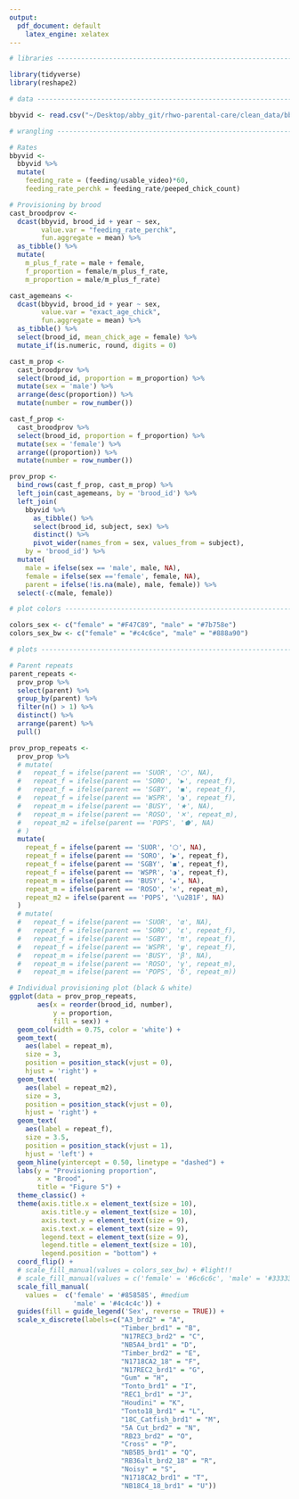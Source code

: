 ```yaml
---
output:
  pdf_document: default
    latex_engine: xelatex
---
```


```r
# libraries ---------------------------------------------------------------

library(tidyverse)
library(reshape2)

# data --------------------------------------------------------------------

bbyvid <- read.csv("~/Desktop/abby_git/rhwo-parental-care/clean_data/bbyvid.csv", stringsAsFactors = FALSE)

# wrangling ---------------------------------------------------------------

# Rates
bbyvid <-
  bbyvid %>%
  mutate(
    feeding_rate = (feeding/usable_video)*60,
    feeding_rate_perchk = feeding_rate/peeped_chick_count)

# Provisioning by brood   
cast_broodprov <- 
  dcast(bbyvid, brood_id + year ~ sex, 
        value.var = "feeding_rate_perchk", 
        fun.aggregate = mean) %>% 
  as_tibble() %>%
  mutate(
    m_plus_f_rate = male + female,
    f_proportion = female/m_plus_f_rate,
    m_proportion = male/m_plus_f_rate)

cast_agemeans <- 
  dcast(bbyvid, brood_id + year ~ sex, 
        value.var = "exact_age_chick", 
        fun.aggregate = mean) %>%
  as_tibble() %>%
  select(brood_id, mean_chick_age = female) %>% 
  mutate_if(is.numeric, round, digits = 0)

cast_m_prop <- 
  cast_broodprov %>%
  select(brood_id, proportion = m_proportion) %>%
  mutate(sex = 'male') %>%
  arrange(desc(proportion)) %>%
  mutate(number = row_number())

cast_f_prop <- 
  cast_broodprov %>%
  select(brood_id, proportion = f_proportion) %>%
  mutate(sex = 'female') %>%
  arrange((proportion)) %>%
  mutate(number = row_number())

prov_prop <- 
  bind_rows(cast_f_prop, cast_m_prop) %>%
  left_join(cast_agemeans, by = 'brood_id') %>%
  left_join(
    bbyvid %>%
      as_tibble() %>%
      select(brood_id, subject, sex) %>%
      distinct() %>%
      pivot_wider(names_from = sex, values_from = subject),
    by = 'brood_id') %>%
  mutate(
    male = ifelse(sex == 'male', male, NA),
    female = ifelse(sex =='female', female, NA),
    parent = ifelse(!is.na(male), male, female)) %>%
  select(-c(male, female))

# plot colors -------------------------------------------------------------

colors_sex <- c("female" = "#F47C89", "male" = "#7b758e")
colors_sex_bw <- c("female" = "#c4c6ce", "male" = "#888a90")

# plots -------------------------------------------------------------------

# Parent repeats
parent_repeats <-
  prov_prop %>%
  select(parent) %>%
  group_by(parent) %>%
  filter(n() > 1) %>%
  distinct() %>%
  arrange(parent) %>%
  pull()

prov_prop_repeats <- 
  prov_prop %>%
  # mutate(
  #   repeat_f = ifelse(parent == 'SUOR', '⬡', NA),
  #   repeat_f = ifelse(parent == 'SORO', '▶', repeat_f),
  #   repeat_f = ifelse(parent == 'SGBY', '◼', repeat_f),
  #   repeat_f = ifelse(parent == 'WSPR', '◑', repeat_f),
  #   repeat_m = ifelse(parent == 'BUSY', '★', NA),
  #   repeat_m = ifelse(parent == 'ROSO', '✕', repeat_m),
  #   repeat_m2 = ifelse(parent == 'POPS', '⬟', NA)
  # )
  mutate(
    repeat_f = ifelse(parent == 'SUOR', '⬡', NA),
    repeat_f = ifelse(parent == 'SORO', '▶', repeat_f),
    repeat_f = ifelse(parent == 'SGBY', '◼', repeat_f),
    repeat_f = ifelse(parent == 'WSPR', '◑', repeat_f),
    repeat_m = ifelse(parent == 'BUSY', '★', NA),
    repeat_m = ifelse(parent == 'ROSO', '✕', repeat_m),
    repeat_m2 = ifelse(parent == 'POPS', '\u2B1F', NA)
  )
  # mutate(
  #   repeat_f = ifelse(parent == 'SUOR', 'α', NA),
  #   repeat_f = ifelse(parent == 'SORO', 'ε', repeat_f),
  #   repeat_f = ifelse(parent == 'SGBY', 'π', repeat_f),
  #   repeat_f = ifelse(parent == 'WSPR', 'ψ', repeat_f),
  #   repeat_m = ifelse(parent == 'BUSY', 'β', NA),
  #   repeat_m = ifelse(parent == 'ROSO', 'γ', repeat_m),
  #   repeat_m = ifelse(parent == 'POPS', 'δ', repeat_m))

# Individual provisioning plot (black & white)
ggplot(data = prov_prop_repeats, 
       aes(x = reorder(brood_id, number), 
           y = proportion, 
           fill = sex)) +
  geom_col(width = 0.75, color = 'white') +
  geom_text(
    aes(label = repeat_m), 
    size = 3, 
    position = position_stack(vjust = 0),
    hjust = 'right') +
  geom_text(
    aes(label = repeat_m2), 
    size = 3, 
    position = position_stack(vjust = 0),
    hjust = 'right') +
  geom_text(
    aes(label = repeat_f), 
    size = 3.5, 
    position = position_stack(vjust = 1), 
    hjust = 'left') +
  geom_hline(yintercept = 0.50, linetype = "dashed") +
  labs(y = "Provisioning proportion", 
       x = "Brood",
       title = "Figure 5") + 
  theme_classic() +
  theme(axis.title.x = element_text(size = 10), 
        axis.title.y = element_text(size = 10),
        axis.text.y = element_text(size = 9),
        axis.text.x = element_text(size = 9),
        legend.text = element_text(size = 9),
        legend.title = element_text(size = 10),
        legend.position = "bottom") +
  coord_flip() + 
  # scale_fill_manual(values = colors_sex_bw) + #light!!
  # scale_fill_manual(values = c('female' = '#6c6c6c', 'male' = '#333333')) + #dark!! 
  scale_fill_manual(
    values =  c('female' = '#858585', #medium
                'male' = '#4c4c4c')) +
  guides(fill = guide_legend('Sex', reverse = TRUE)) +
  scale_x_discrete(labels=c("A3_brd2" = "A", 
                            "Timber_brd1" = "B",
                            "N17REC3_brd2" = "C",
                            "NB5A4_brd1" = "D",
                            "Timber_brd2" = "E",
                            "N1718CA2_18" = "F",
                            "N17REC2_brd1" = "G",
                            "Gum" = "H",
                            "Tonto_brd1" = "I",
                            "REC1_brd1" = "J",
                            "Houdini" = "K",
                            "Tonto18_brd1" = "L",
                            "18C_Catfish_brd1" = "M",
                            "5A Cut_brd2" = "N",
                            "RB23_brd2" = "O",
                            "Cross" = "P",
                            "NB5B5_brd1" = "Q",
                            "RB36alt_brd2_18" = "R",
                            "Noisy" = "S",
                            "N1718CA2_brd1" = "T",
                            "NB18C4_18_brd1" = "U")) 
```
